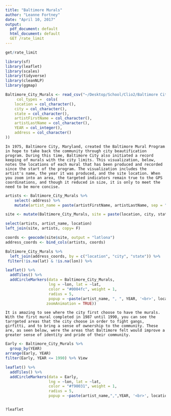 ```yaml
---
title: "Baltimore Murals"
author: "Leanne Fortney"
date: "April 10, 2017"
output:
  pdf_document: default
  html_document: default
  GET /rate_limit
---
```

```r
get/rate_limit
```

```r
library(sf)                  
library(leaflet)            
library(scales)             
library(tidyverse)
library(cleanNLP)
library(ggmap)
```
```r
Baltimore_City_Murals <- read_csv("~/Desktop/School/Clio2/Baltimore City/Baltimore_Murals/Baltimore_Murals/Baltimore_City_Murals.csv",
     col_types =  cols( 
    location = col_character(),
    city = col_character(),
    state = col_character(),
    artistFirstName = col_character(),
    artistLastName = col_character(),
    YEAR = col_integer(),
    address = col_character()
))
```
```
In 1975, Baltimore City, Maryland, created the Baltimore Mural Program in hope to take back the community through city beautification program. During this time, Baltimore City also initiated a record keeping of murals with the city limits. This visualization, below, notes the locations of each mural that has been produced and recorded since the start of the program. The visualization includes the artist's name, the year it was produced, and the site location. When you zoom into an area, the targeted indicators remain true to the GPS coordinations, and though it reduced in size, it is only to meet the need to be more concise.

```

```r
artists <- Baltimore_City_Murals %>% 
    select(-address) %>% 
    mutate(artist_name = paste(artistFirstName, artistLastName, sep = " ")) 

site <- mutate(Baltimore_City_Murals, site = paste(location, city, state, sep = ", "))

select(artists, artist_name, location)
left_join(site, artists, copy= F)

coords <- geocode(site$site, output = "latlona")
address_coords <- bind_cols(artists, coords) 

Baltimore_City_Murals %>% 
  left_join(address_coords, by = c("location", "city", "state")) %>%   
 filter(!is.na(lat) & !is.na(lon)) %>%   

leaflet() %>% 
  addTiles() %>% 
  addCircleMarkers(data = Baltimore_City_Murals,
                   lng = ~lon, lat = ~lat, 
                   color = "#0004fc", weight = 1,
                   radius = 5,
                   popup = ~paste(artist_name, ", ", YEAR, '<br>', location, 
                  zoomAnimation = TRUE))
```
```
It is amazing to see where the city first choose to have the murals. With the first mural completed in 1987 until 1990, you can see the tarrgeted areas that the city choose in order to fight gangs, girfitti, and to bring a sense of ownership to the community. These are, as seen below, were the areas that Baltimore felt would improve a greater sense of identity and pride of their community.  

```
```r
Early <- Baltimore_City_Murals %>% 
  group_by(YEAR) 
arrange(Early, YEAR)
filter(Early, YEAR <= 1990) %>% View

leaflet() %>% 
  addTiles() %>% 
  addCircleMarkers(data = Early,
                   lng = ~lon, lat = ~lat, 
                   color = "#f90031", weight = 1,
                   radius = 5,
                   popup = ~paste(artist_name,",",YEAR, '<br>', location))


?leaflet
```


